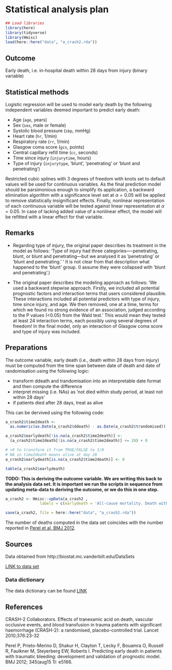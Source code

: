 
# Statistical analysis plan

```r
## Load libraries
library(here)
library(tidyverse)
library(Hmisc)
load(here::here("data", "a_crash2.rda"))
```

## Outcome 

Early death, i.e. in-hospital death within 28 days from injury (binary variable)

## Statistical methods 

Logistic regression will be used to model early death by the following independent variables deemed important to predict early death:

* Age (`age`, years)
* Sex (`sex`, male or female)
* Systolic blood pressure (`sbp`, mmHg)
* Heart rate (`hr`, 1/min)
* Respiratory rate (`rr`, 1/min)
* Glasgow coma score (`gcs`, points)
* Central capillary refill time (`cc`, seconds)
* Time since injury (`injurytime`, hours)
* Type of injury (`injurytype`, 'blunt', 'penetrating' or 'blunt and penetrating')
 
Restricted cubic splines with 3 degrees of freedom with knots set to default values will be used for continuous variables. As the final prediction model should be parsimonious enough to simplify its application, a backward elimination algorithm with a significance level set at $\alpha=0.05$ will be applied to remove statistically insignificant effects. Finally, nonlinear representation of each continuous variable will be tested against linear representation at $\alpha=0.05$. In case of lacking added value of a nonlinear effect, the model will be refitted with a linear effect for that variable.

## Remarks

* Regarding type of injury, the original paper describes its treatment in the model as follows: 'Type of injury had three categories—-penetrating, blunt, or blunt and penetrating—but we analysed it as 'penetrating' or 'blunt and penetrating.' ' It is not clear from that description what happened to the 'blunt' group. (I assume they were collapsed with 'blunt and penetrating'.)

* The original paper describes the modeling approach as follows: 'We used a backward stepwise approach. Firstly, we included all potential prognostic factors and interaction terms that users considered plausible. These interactions included all potential predictors with type of injury, time since injury, and age. We then removed, one at a time, terms for which we found no strong evidence of an association, judged according to the P values (<0.05) from the Wald test.'  This would mean they tested at least 24 interaction terms, each possibly using several degrees of freedom! In the final model, only an interaction of Glasgow coma score and type of injury was included.


## Preparations

The outcome variable, early death (i.e., death within 28 days from injury) must be computed from the time span between date of death and date of randomisation using the following logic:

* transform ddeath and trandomisation into an interpretable date format and then compute the difference
* interpret missing (i.e. NAs) as 'not died within study period, at least not within 28 days'
* if patients died after 28 days, treat as alive 


This can be dervived using the following code:

```r
a_crash2$time2death <-
  as.numeric(as.Date(a_crash2$ddeath) - as.Date(a_crash2$trandomised))

a_crash2$earlydeath[!is.na(a_crash2$time2death)] <-
  (a_crash2$time2death[!is.na(a_crash2$time2death)] <= 28) + 0

# +0 to transform it from TRUE/FALSE to 1/0
# NA in time2death means alive at day 28
a_crash2$earlydeath[is.na(a_crash2$time2death)] <- 0    

table(a_crash2$earlydeath)
```

**TODO: This is deriving the outcome variable. We are writing this back to the analysis data set. It is important we run the scripts in sequence from updating meta-data to deriving the outcome, or we do this in one step.**

```r

a_crash2 <- Hmisc::upData(a_crash2 ,
               labels = c(earlydeath = 'All-cause mortality. Death within 28 days from injury (1 = early death)'))

save(a_crash2, file = here::here("data", "a_crash2.rda"))
```



The number of deaths computed in the data set coincides with the number reported in [Perel et al, BMJ 2012](https://doi.org/10.1136/bmj.e5166).


## Sources

Data obtained from http://biostat.mc.vanderbilt.edu/DataSets

[LINK to data set](http://biostat.mc.vanderbilt.edu/wiki/pub/Main/DataSets/crash2.rda)

### Data dictionary  

The data dictionary can be found [LINK](http://biostat.mc.vanderbilt.edu/wiki/pub/Main/DataSets/Ccrash2.html)

## References

CRASH-2 Collaborators. Effects of tranexamic acid on death, vascular occlusive events, and blood transfusion in trauma patients with significant haemorrhage (CRASH-2): a randomised, placebo-controlled trial. Lancet 2010;376:23-32

Perel P, Prieto-Merino D, Shakur H, Clayton T, Lecky F, Bouamra O, Russell R, Faulkner M, Steyerberg EW, Roberts I. Predicting early death in patients with traumatic bleeding: development and validation of prognostic model. BMJ 2012; 345(aug15 1): e5166.
